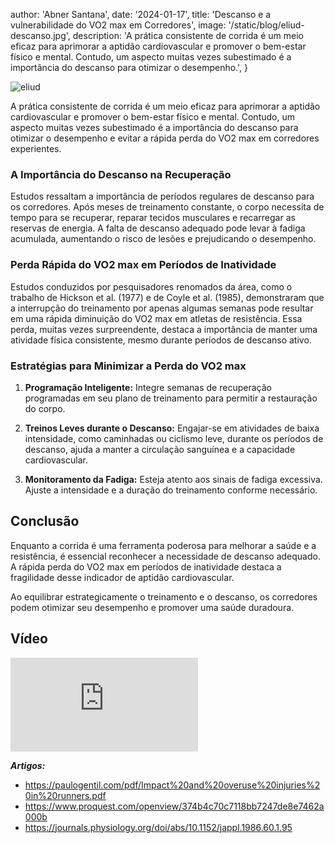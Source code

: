 
  author: 'Abner Santana',
  date: '2024-01-17',
  title: 'Descanso e a vulnerabilidade do VO2 max em Corredores',
  image: '/static/blog/eliud-descanso.jpg',
  description:
  'A prática consistente de corrida é um meio eficaz para aprimorar a aptidão cardiovascular e promover o bem-estar físico e mental. Contudo, um aspecto muitas vezes subestimado é a importância do descanso para otimizar o desempenho.',
}


<Image src={donl} alt="eliud" />

A prática consistente de corrida é um meio eficaz para aprimorar a aptidão cardiovascular e promover o bem-estar físico e mental. Contudo, um aspecto muitas vezes subestimado é a importância do descanso para otimizar o desempenho e evitar a rápida perda do VO2 max em corredores experientes.

### A Importância do Descanso na Recuperação

Estudos ressaltam a importância de períodos regulares de descanso para os corredores. Após meses de treinamento constante, o corpo necessita de tempo para se recuperar, reparar tecidos musculares e recarregar as reservas de energia. A falta de descanso adequado pode levar à fadiga acumulada, aumentando o risco de lesões e prejudicando o desempenho.

### Perda Rápida do VO2 max em Períodos de Inatividade

Estudos conduzidos por pesquisadores renomados da área, como o trabalho de Hickson et al. (1977) e de Coyle et al. (1985), demonstraram que a interrupção do treinamento por apenas algumas semanas pode resultar em uma rápida diminuição do VO2 max em atletas de resistência. Essa perda, muitas vezes surpreendente, destaca a importância de manter uma atividade física consistente, mesmo durante períodos de descanso ativo.

### Estratégias para Minimizar a Perda do VO2 max

1. **Programação Inteligente:** Integre semanas de recuperação programadas em seu plano de treinamento para permitir a restauração do corpo.

2. **Treinos Leves durante o Descanso:** Engajar-se em atividades de baixa intensidade, como caminhadas ou ciclismo leve, durante os períodos de descanso, ajuda a manter a circulação sanguínea e a capacidade cardiovascular.

3. **Monitoramento da Fadiga:** Esteja atento aos sinais de fadiga excessiva. Ajuste a intensidade e a duração do treinamento conforme necessário.

## Conclusão

Enquanto a corrida é uma ferramenta poderosa para melhorar a saúde e a resistência, é essencial reconhecer a necessidade de descanso adequado. A rápida perda do VO2 max em períodos de inatividade destaca a fragilidade desse indicador de aptidão cardiovascular.

Ao equilibrar estrategicamente o treinamento e o descanso, os corredores podem otimizar seu desempenho e promover uma saúde duradoura.

## Vídeo
<div class="video-container">
<iframe src="https://www.youtube.com/embed/FxeMxh3AQzM" frameborder="0" allow="accelerometer; autoplay; clipboard-write; encrypted-media; gyroscope; picture-in-picture" allowfullscreen></iframe>
</div>


***Artigos:***
- https://paulogentil.com/pdf/Impact%20and%20overuse%20injuries%20in%20runners.pdf
- https://www.proquest.com/openview/374b4c70c7118bb7247de8e7462a000b
- https://journals.physiology.org/doi/abs/10.1152/jappl.1986.60.1.95
